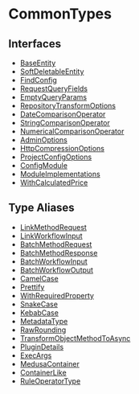 
# CommonTypes

## Interfaces

- [BaseEntity](../CommonTypes/interfaces/types.CommonTypes.BaseEntity/page.mdx)
- [SoftDeletableEntity](../CommonTypes/interfaces/types.CommonTypes.SoftDeletableEntity/page.mdx)
- [FindConfig](../CommonTypes/interfaces/types.CommonTypes.FindConfig/page.mdx)
- [RequestQueryFields](../CommonTypes/interfaces/types.CommonTypes.RequestQueryFields/page.mdx)
- [EmptyQueryParams](../CommonTypes/interfaces/types.CommonTypes.EmptyQueryParams/page.mdx)
- [RepositoryTransformOptions](../CommonTypes/interfaces/types.CommonTypes.RepositoryTransformOptions/page.mdx)
- [DateComparisonOperator](../CommonTypes/interfaces/types.CommonTypes.DateComparisonOperator/page.mdx)
- [StringComparisonOperator](../CommonTypes/interfaces/types.CommonTypes.StringComparisonOperator/page.mdx)
- [NumericalComparisonOperator](../CommonTypes/interfaces/types.CommonTypes.NumericalComparisonOperator/page.mdx)
- [AdminOptions](../CommonTypes/interfaces/types.CommonTypes.AdminOptions/page.mdx)
- [HttpCompressionOptions](../CommonTypes/interfaces/types.CommonTypes.HttpCompressionOptions/page.mdx)
- [ProjectConfigOptions](../CommonTypes/interfaces/types.CommonTypes.ProjectConfigOptions/page.mdx)
- [ConfigModule](../CommonTypes/interfaces/types.CommonTypes.ConfigModule/page.mdx)
- [ModuleImplementations](../CommonTypes/interfaces/types.CommonTypes.ModuleImplementations/page.mdx)
- [WithCalculatedPrice](../CommonTypes/interfaces/types.CommonTypes.WithCalculatedPrice/page.mdx)

## Type Aliases

- [LinkMethodRequest](../CommonTypes/types/types.CommonTypes.LinkMethodRequest/page.mdx)
- [LinkWorkflowInput](../CommonTypes/types/types.CommonTypes.LinkWorkflowInput/page.mdx)
- [BatchMethodRequest](../CommonTypes/types/types.CommonTypes.BatchMethodRequest/page.mdx)
- [BatchMethodResponse](../CommonTypes/types/types.CommonTypes.BatchMethodResponse/page.mdx)
- [BatchWorkflowInput](../CommonTypes/types/types.CommonTypes.BatchWorkflowInput/page.mdx)
- [BatchWorkflowOutput](../CommonTypes/types/types.CommonTypes.BatchWorkflowOutput/page.mdx)
- [CamelCase](../CommonTypes/types/types.CommonTypes.CamelCase/page.mdx)
- [Prettify](../CommonTypes/types/types.CommonTypes.Prettify/page.mdx)
- [WithRequiredProperty](../CommonTypes/types/types.CommonTypes.WithRequiredProperty/page.mdx)
- [SnakeCase](../CommonTypes/types/types.CommonTypes.SnakeCase/page.mdx)
- [KebabCase](../CommonTypes/types/types.CommonTypes.KebabCase/page.mdx)
- [MetadataType](../CommonTypes/types/types.CommonTypes.MetadataType/page.mdx)
- [RawRounding](../CommonTypes/types/types.CommonTypes.RawRounding/page.mdx)
- [TransformObjectMethodToAsync](../CommonTypes/types/types.CommonTypes.TransformObjectMethodToAsync/page.mdx)
- [PluginDetails](../CommonTypes/types/types.CommonTypes.PluginDetails/page.mdx)
- [ExecArgs](../CommonTypes/types/types.CommonTypes.ExecArgs/page.mdx)
- [MedusaContainer](../CommonTypes/types/types.CommonTypes.MedusaContainer/page.mdx)
- [ContainerLike](../CommonTypes/types/types.CommonTypes.ContainerLike/page.mdx)
- [RuleOperatorType](../CommonTypes/types/types.CommonTypes.RuleOperatorType/page.mdx)
